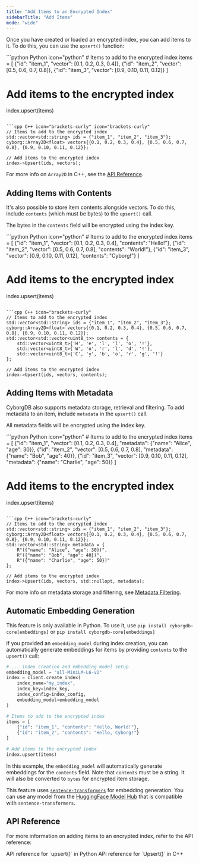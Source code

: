 ```yaml
---
title: "Add Items to an Encrypted Index"
sidebarTitle: "Add Items"
mode: "wide"
---
```


Once you have created or loaded an encrypted index, you can add items to it. To do this, you can use the `upsert()` function:

<CodeGroup>
```python Python icon="python"
# Items to add to the encrypted index
items = [
    {"id": "item_1", "vector": [0.1, 0.2, 0.3, 0.4]},
    {"id": "item_2", "vector": [0.5, 0.6, 0.7, 0.8]},
    {"id": "item_3", "vector": [0.9, 0.10, 0.11, 0.12]}
]

# Add items to the encrypted index
index.upsert(items)
```

```cpp C++ icon="brackets-curly" icon="brackets-curly"
// Items to add to the encrypted index
std::vector<std::string> ids = {"item_1", "item_2", "item_3"};
cyborg::Array2D<float> vectors{{0.1, 0.2, 0.3, 0.4}, {0.5, 0.6, 0.7, 0.8}, {0.9, 0.10, 0.11, 0.12}};

// Add items to the encrypted index
index->Upsert(ids, vectors);
```
</CodeGroup>

For more info on `Array2D` in C++, see the [API Reference](../../cpp/types#array2d).

## Adding Items with Contents

It's also possible to store item contents alongside vectors. To do this, include `contents` (which must be bytes) to the `upsert()` call. 

The bytes in the `contents` field will be encrypted using the index key.

<CodeGroup>
```python Python icon="python"
# Items to add to the encrypted index
items = [
    {"id": "item_1", "vector": [0.1, 0.2, 0.3, 0.4], "contents": "Hello!"},
    {"id": "item_2", "vector": [0.5, 0.6, 0.7, 0.8], "contents": "World!"},
    {"id": "item_3", "vector": [0.9, 0.10, 0.11, 0.12], "contents": "Cyborg!"}
]

# Add items to the encrypted index
index.upsert(items)
```

```cpp C++ icon="brackets-curly"
// Items to add to the encrypted index
std::vector<std::string> ids = {"item_1", "item_2", "item_3"};
cyborg::Array2D<float> vectors{{0.1, 0.2, 0.3, 0.4}, {0.5, 0.6, 0.7, 0.8}, {0.9, 0.10, 0.11, 0.12}};
std::vector<std::vector<uint8_t>> contents = {
    std::vector<uint8_t>{'H', 'e', 'l', 'l', 'o', '!'},
    std::vector<uint8_t>{'W', 'o', 'r', 'l', 'd', '!'},
    std::vector<uint8_t>{'C', 'y', 'b', 'o', 'r', 'g', '!'}
};

// Add items to the encrypted index
index->Upsert(ids, vectors, contents);
```
</CodeGroup>

## Adding Items with Metadata

CyborgDB also supports metadata storage, retrieval and filtering. To add metadata to an item, include `metadata` in the `upsert()` call.

All metadata fields will be encrypted using the index key.

<CodeGroup>
```python Python icon="python"
# Items to add to the encrypted index
items = [
    {"id": "item_1", "vector": [0.1, 0.2, 0.3, 0.4], "metadata": {"name": "Alice", "age": 30}},
    {"id": "item_2", "vector": [0.5, 0.6, 0.7, 0.8], "metadata": {"name": "Bob", "age": 40}},
    {"id": "item_3", "vector": [0.9, 0.10, 0.11, 0.12], "metadata": {"name": "Charlie", "age": 50}}
]

# Add items to the encrypted index
index.upsert(items)
```

```cpp C++ icon="brackets-curly"
// Items to add to the encrypted index
std::vector<std::string> ids = {"item_1", "item_2", "item_3"};
cyborg::Array2D<float> vectors{{0.1, 0.2, 0.3, 0.4}, {0.5, 0.6, 0.7, 0.8}, {0.9, 0.10, 0.11, 0.12}};
std::vector<std::string> metadata = {
    R"({"name": "Alice", "age": 30})",
    R"({"name": "Bob", "age": 40})",
    R"({"name": "Charlie", "age": 50})"
};

// Add items to the encrypted index
index->Upsert(ids, vectors, std::nullopt, metadata);
```
</CodeGroup>

For more info on metadata storage and filtering, see [Metadata Filtering](./metadata-filtering).

## Automatic Embedding Generation

<Tip>This feature is only available in Python. To use it, use `pip install cyborgdb-core[embeddings]` or `pip install cyborgdb-core[embeddings]`</Tip>

If you provided an `embedding_model` during index creation, you can automatically generate embeddings for items by providing `contents` to the `upsert()` call:

```python Python icon="python"
# ... index creation and embedding model setup
embedding_model = "all-MiniLM-L6-v2"
index = client.create_index(
    index_name="my_index", 
    index_key=index_key, 
    index_config=index_config, 
    embedding_model=embedding_model
)

# Items to add to the encrypted index
items = [
    {"id": "item_1", "contents": "Hello, World!"},
    {"id": "item_2", "contents": "Hello, Cyborg!"}
]

# Add items to the encrypted index
index.upsert(items)
```

In this example, the `embedding_model` will automatically generate embeddings for the `contents` field. Note that `contents` must be a string. It will also be converted to `bytes` for encrypted item storage.

This feature uses [`sentence-transformers`](https://www.sbert.net/) for embedding generation. You can use any model from the [HuggingFace Model Hub](https://huggingface.co/models) that is compatible with `sentence-transformers`.

## API Reference

For more information on adding items to an encrypted index, refer to the API reference:

<CardGroup cols={2}>
    <Card title="Python API Reference" href="../../python/encrypted-index/upsert" icon="python">
        API reference for `upsert()` in Python
    </Card>
    <Card title="C++ API Reference" href="../../cpp/encrypted-index/upsert" icon="brackets-curly">
        API reference for `Upsert()` in C++
    </Card>
</CardGroup>